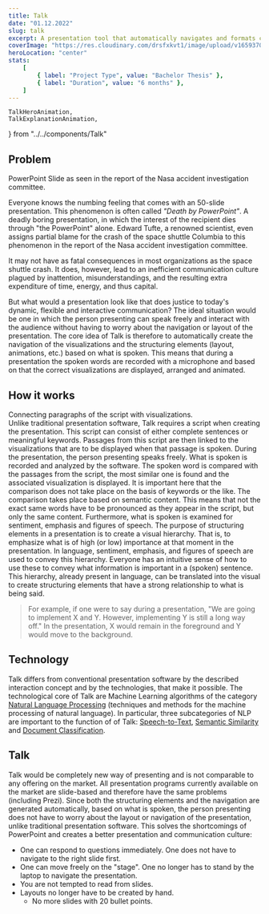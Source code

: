 ```yaml
---
title: Talk
date: "01.12.2022"
slug: talk
excerpt: A presentation tool that automatically navigates and formats content based on spoken words, aiming to solve "Death by PowerPoint".
coverImage: "https://res.cloudinary.com/drsfxkvt1/image/upload/v1659370945/portfolio/talk/Hero_y4nmks.png"
heroLocation: "center"
stats:
    [
        { label: "Project Type", value: "Bachelor Thesis" },
        { label: "Duration", value: "6 months" },
    ]
---
```


    TalkHeroAnimation,
    TalkExplanationAnimation,
} from "../../components/Talk"

## Problem

<FloatRightWrapper>
  <FloatRightFigure>
    <img src="https://res.cloudinary.com/drsfxkvt1/image/upload/v1659370946/portfolio/talk/NASA_fk7r6c.png" alt="" />
    <figcaption>PowerPoint Slide as seen in the report of the Nasa accident investigation committee.</figcaption>
  </FloatRightFigure>

Everyone knows the numbing feeling that comes with an 50-slide presentation. This phenomenon is often called _"Death by PowerPoint"_. A deadly
boring presentation, in which the interest of the recipient dies through "the PowerPoint" alone. Edward Tufte, a renowned scientist, even assigns partial blame for the crash of
the space shuttle Columbia to this phenomenon in the report of the Nasa accident investigation committee.

It may not have as fatal consequences in most organizations as the space shuttle crash. It does, however, lead to an inefficient communication culture plagued by inattention,
misunderstandings, and the resulting extra expenditure of time, energy, and thus capital.

</FloatRightWrapper>

<TalkHeroAnimation />

But what would a presentation look like that does justice to today's dynamic, flexible and interactive communication? The ideal situation would be one in which the person
presenting can speak freely and interact with the audience without having to worry about the navigation or layout of the presentation. The core idea of Talk is therefore to
automatically create the navigation of the visualizations and the structuring elements (layout, animations, etc.) based on what is spoken. This means that during a presentation the
spoken words are recorded with a microphone and based on that the correct visualizations are displayed, arranged and animated.

## How it works

<FloatRightWrapper>
    <FloatRightFigure>
        <TalkExplanationAnimation />
        <figcaption>
            Connecting paragraphs of the script with visualizations.
        </figcaption>
    </FloatRightFigure>
    Unlike traditional presentation software, Talk requires a script when
    creating the presentation. This script can consist of either complete
    sentences or meaningful keywords. Passages from this script are then linked
    to the visualizations that are to be displayed when that passage is spoken.
    During the presentation, the person presenting speaks freely. What is spoken
    is recorded and analyzed by the software. The spoken word is compared with
    the passages from the script, the most similar one is found and the
    associated visualization is displayed. It is important here that the
    comparison does not take place on the basis of keywords or the like. The
    comparison takes place based on semantic content. This means that not the
    exact same words have to be pronounced as they appear in the script, but
    only the same content. Furthermore, what is spoken is examined for
    sentiment, emphasis and figures of speech. The purpose of structuring
    elements in a presentation is to create a visual hierarchy. That is, to
    emphasize what is of high (or low) importance at that moment in the
    presentation. In language, sentiment, emphasis, and figures of speech are
    used to convey this hierarchy. Everyone has an intuitive sense of how to use
    these to convey what information is important in a (spoken) sentence. This
    hierarchy, already present in language, can be translated into the visual to
    create structuring elements that have a strong relationship to what is being
    said.
</FloatRightWrapper>

> For example, if one were to say during a presentation, "We are going to implement X and Y. However, implementing Y is still a long way off." In the presentation, X would remain
> in the foreground and Y would move to the background.

## Technology

Talk differs from conventional presentation software by the described interaction concept and by the technologies, that make it possible. The technological core of Talk are Machine
Learning algorithms of the category [Natural Language Processing](https://en.wikipedia.org/wiki/Natural_language_processing) (techniques and methods for the machine processing of natural language). In particular, three subcategories of NLP are important to the function of of Talk: [Speech-to-Text](https://en.wikipedia.org/wiki/Speech_recognition), [Semantic Similarity](https://en.wikipedia.org/wiki/Semantic_similarity) and [Document Classification](https://en.wikipedia.org/wiki/Document_classification).

## Talk

Talk would be completely new way of presenting and is not comparable to any offering on the market. All presentation programs currently available on the market are slide-based and
therefore have the same problems (including Prezi). Since both the structuring elements and the navigation are generated automatically, based on what is spoken, the person
presenting does not have to worry about the layout or navigation of the presentation, unlike traditional presentation software. This solves the shortcomings of PowerPoint and
creates a better presentation and communication culture:

- One can respond to questions immediately. One does not have to navigate to the right slide first.
- One can move freely on the "stage". One no longer has to stand by the laptop to navigate the presentation.
- You are not tempted to read from slides.
- Layouts no longer have to be created by hand.
    - No more slides with 20 bullet points.
